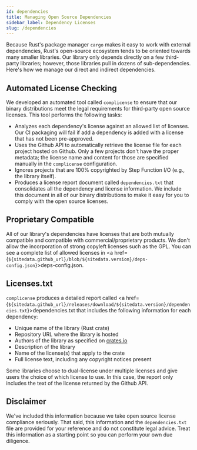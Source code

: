 ```yaml
---
id: dependencies
title: Managing Open Source Dependencies
sidebar_label: Dependency Licenses
slug: /dependencies
---
```



Because Rust's package manager `cargo` makes it easy to work with external dependencies, Rust's open-source ecosystem tends to be oriented towards many smaller
libraries. Our library only depends directly on a few third-party libraries; however, those libraries pull in dozens of sub-dependencies. Here's how we
manage our direct and indirect dependencies.

## Automated License Checking

We developed an automated tool called `complicense` to ensure that our binary distributions meet the legal requirements for third-party open source licenses.
This tool performs the following tasks:

* Analyzes each dependency's license against an allowed list of licenses. Our CI packaging will fail if add a dependency is added with a license that has not been pre-approved.
* Uses the Github API to automatically retrieve the license file for each project hosted on Github. Only a few projects don't have the proper metadata; the
license name and content for those are specified manually in the `complicense` configuration.
* Ignores projects that are 100% copyrighted by Step Function I/O (e.g., the library itself).
* Produces a license report document called `dependencies.txt` that consolidates all the dependency and license information. We include this document in all of
our binary distributions to make it easy for you to comply with the open source licenses.

## Proprietary Compatible

All of our library's dependencies have licenses that are both mutually compatible and compatible with commercial/proprietary products. We don't allow the
incorporation of strong copyleft licenses such as the GPL. You can see a complete list of allowed licenses in <a href={`${sitedata.github_url}/blob/${sitedata.version}/deps-config.json`}>deps-config.json</a>.

## Licenses.txt

`complicense` produces a detailed report called <a href={`${sitedata.github_url}/releases/download/${sitedata.version}/dependencies.txt`}>dependencies.txt</a> that includes the following
information for each dependency:

* Unique name of the library (Rust crate)
* Repository URL where the library is hosted
* Authors of the library as specified on [crates.io](https://crates.io/)
* Description of the library
* Name of the license(s) that apply to the crate
* Full license text, including any copyright notices present

Some libraries choose to dual-license under multiple licenses and give users the choice of which license to use. In this case, the report only includes the text of the license returned by the Github API.

## Disclaimer

We've included this information because we take open source license compliance seriously. That said, this information and the `dependencies.txt` file are provided for your reference and do not constitute legal advice. Treat this information as a starting point so you can perform your own due diligence.


